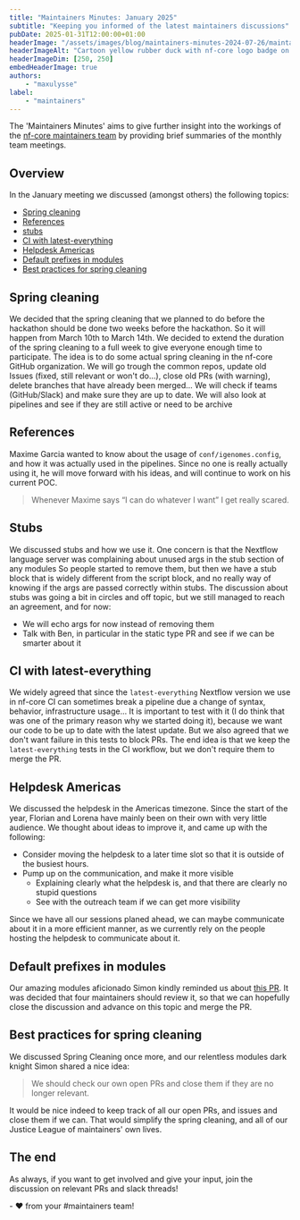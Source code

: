 ```yaml
---
title: "Maintainers Minutes: January 2025"
subtitle: "Keeping you informed of the latest maintainers discussions"
pubDate: 2025-01-31T12:00:00+01:00
headerImage: "/assets/images/blog/maintainers-minutes-2024-07-26/maintainers_duck.png"
headerImageAlt: "Cartoon yellow rubber duck with nf-core logo badge on its body with the nf-core logo."
headerImageDim: [250, 250]
embedHeaderImage: true
authors:
    - "maxulysse"
label:
    - "maintainers"
---
```



The 'Maintainers Minutes' aims to give further insight into the workings of the [nf-core maintainers team](/governance#maintainers)
by providing brief summaries of the monthly team meetings.

## Overview

In the January meeting we discussed (amongst others) the following topics:

- [Spring cleaning](#spring-cleaning)
- [References](#references)
- [stubs](#stubs)
- [CI with latest-everything](#ci-with-latest-everything)
- [Helpdesk Americas](#helpdesk-americas)
- [Default prefixes in modules](#default-prefixes-in-modules)
- [Best practices for spring cleaning](#best-practices-for-spring-cleaning)

## Spring cleaning

We decided that the spring cleaning that we planned to do before the hackathon should be done two weeks before the hackathon.
So it will happen from March 10th to March 14th.
We decided to extend the duration of the spring cleaning to a full week to give everyone enough time to participate.
The idea is to do some actual spring cleaning in the nf-core GitHub organization.
We will go trough the common repos, update old Issues (fixed, still relevant or won't do...), close old PRs (with warning), delete branches that have already been merged...
We will check if teams (GitHub/Slack) and make sure they are up to date.
We will also look at pipelines and see if they are still active or need to be archive

## References

Maxime Garcia wanted to know about the usage of `conf/igenomes.config`, and how it was actually used in the pipelines.
Since no one is really actually using it, he will move forward with his ideas, and will continue to work on his current POC.

> Whenever Maxime says “I can do whatever I want” I get really scared.

## Stubs

We discussed stubs and how we use it.
One concern is that the Nextflow language server was complaining about unused args in the stub section of any modules
So people started to remove them, but then we have a stub block that is widely different from the script block, and no really way of knowing if the args are passed correctly within stubs.
The discussion about stubs was going a bit in circles and off topic, but we still managed to reach an agreement, and for now:

- We will echo args for now instead of removing them
- Talk with Ben, in particular in the static type PR and see if we can be smarter about it

## CI with latest-everything

We widely agreed that since the `latest-everything` Nextflow version we use in nf-core CI can sometimes break a pipeline due a change of syntax, behavior, infrastructure usage...
It is important to test with it (I do think that was one of the primary reason why we started doing it), because we want our code to be up to date with the latest update.
But we also agreed that we don't want failure in this tests to block PRs.
The end idea is that we keep the `latest-everything` tests in the CI workflow, but we don't require them to merge the PR.

## Helpdesk Americas

We discussed the helpdesk in the Americas timezone.
Since the start of the year, Florian and Lorena have mainly been on their own with very little audience.
We thought about ideas to improve it, and came up with the following:

- Consider moving the helpdesk to a later time slot so that it is outside of the busiest hours.
- Pump up on the communication, and make it more visible
    - Explaining clearly what the helpdesk is, and that there are clearly no stupid questions
    - See with the outreach team if we can get more visibility

Since we have all our sessions planed ahead, we can maybe communicate about it in a more efficient manner, as we currently rely on the people hosting the helpdesk to communicate about it.

## Default prefixes in modules

Our amazing modules aficionado Simon kindly reminded us about [this PR](https://github.com/nf-core/website/pull/2608).
It was decided that four maintainers should review it, so that we can hopefully close the discussion and advance on this topic and merge the PR.

## Best practices for spring cleaning

We discussed Spring Cleaning once more, and our relentless modules dark knight Simon shared a nice idea:

> We should check our own open PRs and close them if they are no longer relevant.

It would be nice indeed to keep track of all our open PRs, and issues and close them if we can.
That would simplify the spring cleaning, and all of our Justice League of maintainers' own lives.

## The end

As always, if you want to get involved and give your input, join the discussion on relevant PRs and slack threads!

\- :heart: from your #maintainers team!
